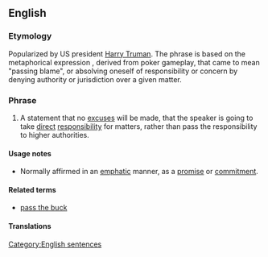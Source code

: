 ==English==
{{wikipedia}}

===Etymology===
Popularized by US president [[w:Harry S. Truman|Harry Truman]].  The phrase is based on the metaphorical expression {{term|pass the buck|passing the buck}}, derived from poker gameplay, that came to mean "passing blame", or absolving oneself of responsibility or concern by denying authority or jurisdiction over a given matter.

===Phrase===
{{head|en|phrase|head=[[the]] [[buck]] [[stops]] [[here]]}}

# {{idiomatic}} A statement that no [[excuse]]s will be made, that the speaker is going to take [[direct]] [[responsibility]] for matters, rather than pass the responsibility to higher authorities.

====Usage notes====
* Normally affirmed in an [[emphatic]] manner, as a [[promise]] or [[commitment]].

====Related terms====
* [[pass the buck]]

====Translations====
{{rftrans}}

[[Category:English sentences]]